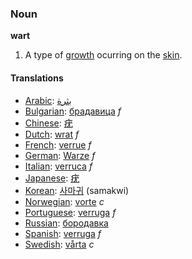 === Noun ===
'''wart'''

# A type of [[growth]] ocurring on the [[skin]].

==== Translations ====
*[[Arabic]]: [[بثرة]]
*[[Bulgarian]]: [[брадавица]] ''f''
*[[Chinese]]: [[疣]]
*[[Dutch]]: [[wrat]] ''f''
*[[French]]: [[verrue]] ''f''
*[[German]]: [[Warze]] ''f''
*[[Italian]]: [[verruca]] ''f''
*[[Japanese]]: [[疣]] 
*[[Korean]]: [[사마귀]] (samakwi)
*[[Norwegian]]: [[vorte]] ''c''
*[[Portuguese]]: [[verruga]] ''f''
*[[Russian]]: [[бородавка]]
*[[Spanish]]: [[verruga]] ''f''
*[[Swedish]]: [[vårta]] ''c''